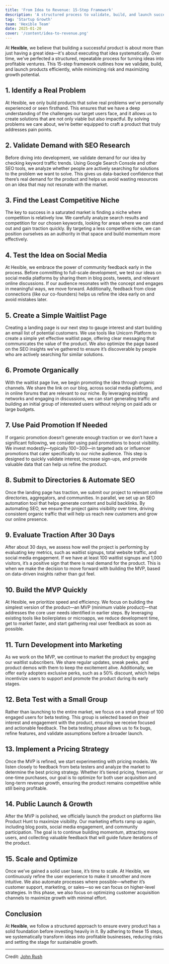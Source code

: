 ```yaml
---
title: 'From Idea to Revenue: 15-Step Framework'
description: 'A structured process to validate, build, and launch successful products while minimizing risk and maximizing efficiency.'
tag: 'Startup Growth'
team: 'Hexible Team'
date: 2025-01-20
cover: '/content/idea-to-revenue.png'
---
```


At **Hexible**, we believe that building a successful product is about more than just having a great idea—it's about executing that idea systematically. Over time, we’ve perfected a structured, repeatable process for turning ideas into profitable ventures. This 15-step framework outlines how we validate, build, and launch products efficiently, while minimizing risk and maximizing growth potential.

## 1. Identify a Real Problem

At Hexible, we only build products that solve real problems we’ve personally experienced or seen firsthand. This ensures that we have a deep understanding of the challenges our target users face, and it allows us to create solutions that are not only viable but also impactful. By solving problems we care about, we’re better equipped to craft a product that truly addresses pain points.

## 2. Validate Demand with SEO Research

Before diving into development, we validate demand for our idea by checking keyword traffic trends. Using Google Search Console and other SEO tools, we analyze whether people are actively searching for solutions to the problem we want to solve. This gives us data-backed confidence that there’s real demand for the product and helps us avoid wasting resources on an idea that may not resonate with the market.

## 3. Find the Least Competitive Niche

The key to success in a saturated market is finding a niche where competition is relatively low. We carefully analyze search results and competition for our chosen keywords, looking for areas where we can stand out and gain traction quickly. By targeting a less competitive niche, we can position ourselves as an authority in that space and build momentum more effectively.

## 4. Test the Idea on Social Media

At Hexible, we embrace the power of community feedback early in the process. Before committing to full-scale development, we test our ideas on social media platforms by sharing them in blog posts, tweets, and relevant online discussions. If our audience resonates with the concept and engages in meaningful ways, we move forward. Additionally, feedback from close connections (like our co-founders) helps us refine the idea early on and avoid mistakes later.

## 5. Create a Simple Waitlist Page

Creating a landing page is our next step to gauge interest and start building an email list of potential customers. We use tools like Unicorn Platform to create a simple yet effective waitlist page, offering clear messaging that communicates the value of the product. We also optimize the page based on the SEO insights we’ve gathered to ensure it’s discoverable by people who are actively searching for similar solutions.

## 6. Promote Organically

With the waitlist page live, we begin promoting the idea through organic channels. We share the link on our blog, across social media platforms, and in online forums that are relevant to our niche. By leveraging existing networks and engaging in discussions, we can start generating traffic and building an initial group of interested users without relying on paid ads or large budgets.

## 7. Use Paid Promotion If Needed

If organic promotion doesn’t generate enough traction or we don’t have a significant following, we consider using paid promotions to boost visibility. We invest modestly—typically $100-$300—in targeted ads or influencer promotions that cater specifically to our niche audience. This step is designed to quickly validate interest, increase sign-ups, and provide valuable data that can help us refine the product.

## 8. Submit to Directories & Automate SEO

Once the landing page has traction, we submit our project to relevant online directories, aggregators, and communities. In parallel, we set up an SEO automation tool that helps generate content and build backlinks. By automating SEO, we ensure the project gains visibility over time, driving consistent organic traffic that will help us reach new customers and grow our online presence.

## 9. Evaluate Traction After 30 Days

After about 30 days, we assess how well the project is performing by evaluating key metrics, such as waitlist signups, total website traffic, and social media engagement. If we have at least 100 waitlist signups and 1,000 visitors, it’s a positive sign that there is real demand for the product. This is when we make the decision to move forward with building the MVP, based on data-driven insights rather than gut feel.

## 10. Build the MVP Quickly

At Hexible, we prioritize speed and efficiency. We focus on building the simplest version of the product—an MVP (minimum viable product)—that addresses the core user needs identified in earlier steps. By leveraging existing tools like boilerplates or microapps, we reduce development time, get to market faster, and start gathering real user feedback as soon as possible.

## 11. Turn Development into Marketing

As we work on the MVP, we continue to market the product by engaging our waitlist subscribers. We share regular updates, sneak peeks, and product demos with them to keep the excitement alive. Additionally, we offer early adopters exclusive perks, such as a 50% discount, which helps incentivize users to support and promote the product during its early stages.

## 12. Beta Test with a Small Group

Rather than launching to the entire market, we focus on a small group of 100 engaged users for beta testing. This group is selected based on their interest and engagement with the product, ensuring we receive focused and actionable feedback. The beta testing phase allows us to fix bugs, refine features, and validate assumptions before a broader launch.

## 13. Implement a Pricing Strategy

Once the MVP is refined, we start experimenting with pricing models. We listen closely to feedback from beta testers and analyze the market to determine the best pricing strategy. Whether it’s tiered pricing, freemium, or one-time purchases, our goal is to optimize for both user acquisition and long-term revenue growth, ensuring the product remains competitive while still being profitable.

## 14. Public Launch & Growth

After the MVP is polished, we officially launch the product on platforms like Product Hunt to maximize visibility. Our marketing efforts ramp up again, including blog posts, social media engagement, and community participation. The goal is to continue building momentum, attracting more users, and collecting valuable feedback that will guide future iterations of the product.

## 15. Scale and Optimize

Once we’ve gained a solid user base, it’s time to scale. At Hexible, we continuously refine the user experience to make it smoother and more intuitive. We also automate processes where possible—whether it’s customer support, marketing, or sales—so we can focus on higher-level strategies. In this phase, we also focus on optimizing customer acquisition channels to maximize growth with minimal effort.

## Conclusion

At **Hexible**, we follow a structured approach to ensure every product has a solid foundation before investing heavily in it. By adhering to these 15 steps, we systematically transform ideas into profitable businesses, reducing risks and setting the stage for sustainable growth.

---

Credit: [John Rush](https://x.com/johnrushxin)
